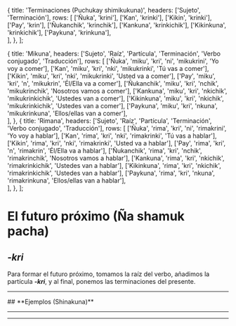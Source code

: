 
  {
    title: 'Terminaciones (Puchukay shimikukuna)',
    headers: ['Sujeto', 'Terminación'],
    rows: [
      ['Ñuka', 'krini'],
      ['Kan', 'krinki'],
      ['Kikin', 'krinki'],
      ['Pay', 'krin'],
      ['Ñukanchik',	'krinchik'],
      ['Kankuna',	'krinkichik'],
      ['Kikinkuna', 'krinkichik'],
      ['Paykuna',	'krinkuna'],           
    ],
  },
];

  {
    title: 'Mikuna',
    headers: ['Sujeto', 'Raíz', 'Partícula', 'Terminación', 'Verbo conjugado', 'Traducción'],
    rows: [
      ['Ñuka', 'miku', 'kri', 'ni', 'mikukrini', 'Yo voy a comer'],
      ['Kan', 'miku', 'kri', 'nki', 'mikukrinki', 'Tú vas a comer'],
      ['Kikin',	'miku',	'kri',	'nki',	'mikukrinki',	'Usted va a comer'],
      ['Pay',	'miku',	'kri',	'n',	'mikukrin',	'Él/Ella va a comer'],
      ['Ñukanchik',	'miku',	'kri',	'nchik',	'mikukrinchik',	'Nosotros vamos a comer'],
      ['Kankuna',	'miku',	'kri',	'nkichik',	'mikukrinkichik',	'Ustedes van a comer'],
      ['Kikinkuna',	'miku',	'kri',	'nkichik',	'mikukrinkichik',	'Ustedes van a comer'],
      ['Paykuna',	'miku',	'kri',	'nkuna',	'mikukrinkuna',	'Ellos/ellas van a comer'],        
    ],
  },
  {
    title: 'Rimana',
    headers: ['Sujeto', 'Raíz', 'Partícula', 'Terminación', 'Verbo conjugado', 'Traducción'],
    rows: [
      ['Ñuka', 'rima', 'kri', 'ni', 'rimakrini', 'Yo voy a hablar'],
      ['Kan', 'rima', 'kri', 'nki', 'rimakrinki', 'Tú vas a hablar'],
      ['Kikin',	'rima', 'kri',	'nki',	'rimakrinki',	'Usted va a hablar'],
      ['Pay',	'rima',	'kri',	'n',	'rimakrin',	'Él/Ella va a hablar'],
      ['Ñukanchik',	'rima', 'kri',	'nchik',	'rimakrinchik',	'Nosotros vamos a hablar'],
      ['Kankuna',	'rima', 'kri',	'nkichik',	'rimakrinkichik',	'Ustedes van a hablar'],
      ['Kikinkuna',	'rima', 'kri',	'nkichik',	'rimakrinkichik',	'Ustedes van a hablar'],
      ['Paykuna',	'rima', 'kri',	'nkuna',	'rimakrinkuna',	'Ellos/ellas van a hablar'],        
    ],
  },
];

# **El futuro próximo (Ña shamuk pacha)**
## ***-kri***
Para formar el futuro próximo, tomamos la raíz del verbo, añadimos la partícula ***-kri***, y al final, ponemos las terminaciones del presente.
<TablesWithTabs tables={tablesData} /> 
<hr />
## **Ejemplos (Shinakuna)**
<TablesWithTabs tables={tablesData2} />  
<hr />
<ComicSpeechBubble text="¡Excelente trabajo! Esto concluye la lección del futuro próximo." character = "humuFeliz"/>
<hr />
<Quiz lecture="grammar-11" />

